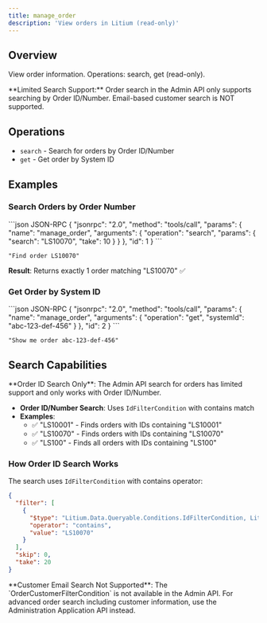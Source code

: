 ```yaml
---
title: manage_order
description: 'View orders in Litium (read-only)'
---
```


## Overview

View order information. Operations: search, get (read-only).

<Warning>
  **Limited Search Support:** Order search in the Admin API only supports searching by Order ID/Number. Email-based customer search is NOT supported.
</Warning>

## Operations

- `search` - Search for orders by Order ID/Number
- `get` - Get order by System ID

## Examples

### Search Orders by Order Number

<CodeGroup>
```json JSON-RPC
{
  "jsonrpc": "2.0",
  "method": "tools/call",
  "params": {
    "name": "manage_order",
    "arguments": {
      "operation": "search",
      "params": {
        "search": "LS10070",
        "take": 10
      }
    }
  },
  "id": 1
}
```

```text Natural Language
"Find order LS10070"
```
</CodeGroup>

**Result**: Returns exactly 1 order matching "LS10070" ✅

### Get Order by System ID

<CodeGroup>
```json JSON-RPC
{
  "jsonrpc": "2.0",
  "method": "tools/call",
  "params": {
    "name": "manage_order",
    "arguments": {
      "operation": "get",
      "systemId": "abc-123-def-456"
    }
  },
  "id": 2
}
```

```text Natural Language
"Show me order abc-123-def-456"
```
</CodeGroup>

## Search Capabilities

<Note>
  **Order ID Search Only**: The Admin API search for orders has limited support and only works with Order ID/Number.
</Note>

- **Order ID/Number Search**: Uses `IdFilterCondition` with contains match
- **Examples**:
  - ✅ "LS10001" - Finds orders with IDs containing "LS10001"
  - ✅ "LS10070" - Finds orders with IDs containing "LS10070"
  - ✅ "LS100" - Finds all orders with IDs containing "LS100"

### How Order ID Search Works

The search uses `IdFilterCondition` with contains operator:

```json
{
  "filter": [
    {
      "$type": "Litium.Data.Queryable.Conditions.IdFilterCondition, Litium.Abstractions",
      "operator": "contains",
      "value": "LS10070"
    }
  ],
  "skip": 0,
  "take": 20
}
```

<Warning>
  **Customer Email Search Not Supported**: The `OrderCustomerFilterCondition` is not available in the Admin API. For advanced order search including customer information, use the Administration Application API instead.
</Warning>
